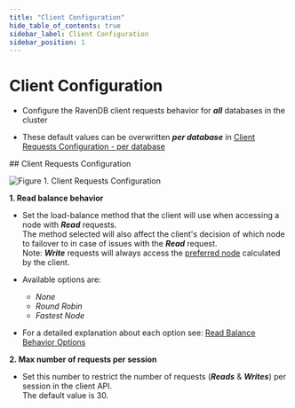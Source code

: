 ```yaml
---
title: "Client Configuration"
hide_table_of_contents: true
sidebar_label: Client Configuration
sidebar_position: 1
---
```



# Client Configuration
<Admonition type="note" title="">

* Configure the RavenDB client requests behavior for ***all*** databases in the cluster  

* These default values can be overwritten ***per database*** in [Client Requests Configuration - per database](../../studio/database/settings/client-configuration-per-database.mdx)  
</Admonition>
## Client Requests Configuration

![Figure 1. Client Requests Configuration](./assets/client-configuration.png)

**1. Read balance behavior**  

  * Set the load-balance method that the client will use when accessing a node with ***Read*** requests.  
  The method selected will also affect the client's decision of which node to failover to in case of issues with the ***Read*** request.  
  Note: ***Write*** requests will always access the [preferred node](../../client-api/configuration/load-balance-and-failover.mdx#preferred-node) calculated by the client.  

  * Available options are:  
     * _None_  
     * _Round Robin_  
     * _Fastest Node_  

  *  For a detailed explanation about each option see: [Read Balance Behavior Options](../../client-api/configuration/load-balance-and-failover.mdx#readbalancebehavior-options)  

**2. Max number of requests per session**  

  * Set this number to restrict the number of requests (***Reads*** & ***Writes***) per session in the client API.  
  The default value is 30.  


